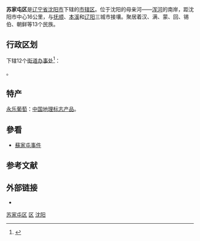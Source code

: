 {{Infobox China County
| county = 苏家屯区
| usedname = 
| nameorigin = 
| Photo = 
| Photoname = 
| map = ChinaShenyangSujiatun.png
| map_caption = 苏家屯区
| Pinyin = Sūjiātún Qū
| Belong = [[辽宁省|辽宁省]][[沈阳市|沈阳市]]
| Types = [[市辖区|市辖区]]
| admincode =  
| founded = 
| seat = 翠柏路14号
| officerTitle = 
| officer = 
| officerTitle2 = 
| officer2 = 
| division = 19
| town = 7
| township = 5
| subdistrict = 7
| dialect = 
| post code = 110101
| phone code = 024
| coordinate = 
| area = 776
| area land = 
| area water = 
| census yr = 
| pop = 43万人
| density =  
| GDP = 
| GDP_as_of = 
| GDPPC = 
| carlicense = 辽A
| web = http://www.sjtq.gov.cn/
| web_title = 苏家屯区政府网
}}
'''苏家屯区'''是[[辽宁省|辽宁省]][[沈阳市|沈阳市]]下辖的[[市辖区|市辖区]]。位于沈阳的母亲河——[[浑河|浑河]]的南岸，距沈阳市中心16公里，与[[抚顺市|抚顺]]、[[本溪市|本溪]]和[[辽阳市|辽阳]]三城市接壤。聚居着汉、满、蒙、回、锡伯、朝鲜等13个民族。

== 行政区划 ==
{{PAGENAMEBASE}}下辖12个[[街道办事处|街道办事处]]<ref>{{PRC admin/ref sgc|21/01/11}}</ref>：

{{PRC admin/children|21/01/11}}。

==特产==
[[永乐葡萄|永乐葡萄]]：[[中国地理标志产品|中国地理标志产品]]。

== 參看 ==
* [[蘇家屯事件|蘇家屯事件]]

== 参考文献 ==
{{reflist}}

== 外部链接 ==
* {{Official website|http://www.sjtq.gov.cn/|name=沈阳市苏家屯区人民政府}}

{{苏家屯区行政区划}}
{{沈阳市行政区划}}
{{辽宁行政区划}}

[[Category:苏家屯区|]]
[[Category:沈阳区县市|区]]
[[Category:辽宁市辖区|沈阳]]